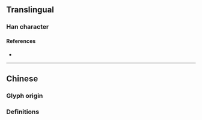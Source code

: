 {{also|擲}}
{{character info}}
==Translingual==

===Han character===
{{Han char|rn=64|rad=手|as=08|sn=11|four=57027|canj=QTKL,XQTKL|ids=⿰扌郑}}

====References====
* {{Han ref|kx=0445.341|hdz=31906.040|uh=63B7|ud=25527}}

----

==Chinese==

===Glyph origin===
{{Han simp|擲|f=鄭|t=郑}}

===Definitions===
{{zh-see|擲}}